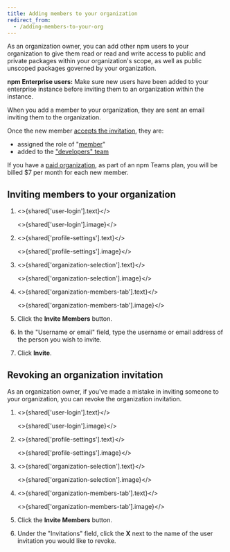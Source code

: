 ```yaml
---
title: Adding members to your organization
redirect_from:
  - /adding-members-to-your-org
---
```


As an organization owner, you can add other npm users to your organization to give them read or read and write access to public and private packages within your organization's scope, as well as public unscoped packages governed by your organization.

<Note>

**npm Enterprise users:** Make sure new users have been added to your enterprise instance before inviting them to an organization within the instance.

</Note>

When you add a member to your organization, they are sent an email inviting them to the organization.

Once the new member [accepts the invitation][accept-invitation], they are:

- assigned the role of "[member][member-perms]"
- added to the ["developers" team][developers-team]

If you have a [paid organization][paid-org], as part of an npm Teams plan, you will be billed $7 per month for each new member.

## Inviting members to your organization

1. <>{shared['user-login'].text}</>

   <>{shared['user-login'].image}</>

2. <>{shared['profile-settings'].text}</>

   <>{shared['profile-settings'].image}</>

3. <>{shared['organization-selection'].text}</>

   <>{shared['organization-selection'].image}</>

4. <>{shared['organization-members-tab'].text}</>

   <>{shared['organization-members-tab'].image}</>

5. Click the **Invite Members** button.

   <Screenshot src="/organizations/managing-organization-members/invite-members-button.png" alt="Screenshot of the invite members button" />

6. In the "Username or email" field, type the username or email address of the person you wish to invite.

   <Screenshot src="/organizations/managing-organization-members/username-or-email-field.png" alt="Screenshot of the username or email field" />

7. Click **Invite**.

   <Screenshot src="/organizations/managing-organization-members/invite-button.png" alt="Screenshot of the invite button" />

## Revoking an organization invitation

As an organization owner, if you've made a mistake in inviting someone to your organization, you can revoke the organization invitation.

1. <>{shared['user-login'].text}</>

   <>{shared['user-login'].image}</>

2. <>{shared['profile-settings'].text}</>

   <>{shared['profile-settings'].image}</>

3. <>{shared['organization-selection'].text}</>

   <>{shared['organization-selection'].image}</>

4. <>{shared['organization-members-tab'].text}</>

   <>{shared['organization-members-tab'].image}</>

5. Click the **Invite Members** button.

   <Screenshot src="/organizations/managing-organization-members/invite-members-button.png" alt="Screenshot of the invite members button" />

6. Under the "Invitations" field, click the **X** next to the name of the user invitation you would like to revoke.

   <Screenshot src="/organizations/managing-organization-members/revoke-invitation.png" alt="Screenshot of the revoke invitation button" />

[accept-invitation]: accepting-or-rejecting-an-org-invitation
[member-perms]: org-roles-and-permissions
[developers-team]: about-developers-team
[paid-org]: upgrading-to-a-paid-org-plan
